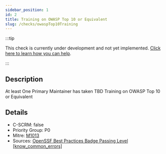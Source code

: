 ```yaml
---
sidebar_position: 1
id: 2
title: Training on OWASP Top 10 or Equivalent
slug: /checks/owaspTop10Training
---
```


<!-- BANNER:START -->
:::tip

This check is currently under development and not yet implemented. [Click here to learn how you can help](/contribute).

:::
<!-- BANNER:END -->

<!-- DESCRIPTION:START -->
## Description
At least One Primary Maintainer has taken TBD Training on OWASP Top 10 or Equivalent
<!-- DESCRIPTION:END -->

<!-- DETAILS:START -->
## Details
- C-SCRM: false
- Priority Group: P0
- Mitre: [M1013](https://attack.mitre.org/mitigations/M1013/)
- Sources: [OpenSSF Best Practices Badge Passing Level [know_common_errors]](https://www.bestpractices.dev/en/criteria?details=true&rationale=true#0.know_common_errors)

<!-- DETAILS:END -->
